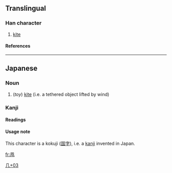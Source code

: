==Translingual==
===Han character===
{{Han char|rn=16|rad=几|as=03|sn=5|four=|canj=竹弓中月 (HNLB)}}
# [[kite]]
====References====
{{Han ref|kx=0134.081|dkj=01749|dj=0299.190|hdz=10276.111|uh=51E7|ud=20967}}
----
==Japanese==
===Noun===
{{ja-noun|k|hira=たこ|rom=tako}}
#(''toy'') [[kite]] (i.e. a tethered object lifted by wind)

===Kanji===
{{ja-kanji|grade=n|rs=几03}}

====Readings====
{{ja-readings|on=''(none)''|kun=[[たこ]] (tako)}}

====Usage note====
This character is a kokuji ([[国字]]), i.e. a [[kanji]] invented in Japan.

[[Category:Japanese-only CJKV Characters|几+03]]

[[fr:凧]]